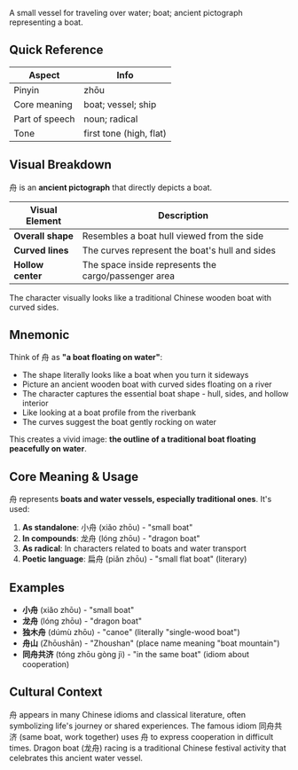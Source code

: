 A small vessel for traveling over water; boat; ancient pictograph representing a boat.

## Quick Reference

| Aspect         | Info                    |
| -------------- | ----------------------- |
| Pinyin         | zhōu                    |
| Core meaning   | boat; vessel; ship      |
| Part of speech | noun; radical           |
| Tone           | first tone (high, flat) |

## Visual Breakdown

舟 is an **ancient pictograph** that directly depicts a boat.

| Visual Element    | Description                                          |
| ----------------- | ---------------------------------------------------- |
| **Overall shape** | Resembles a boat hull viewed from the side           |
| **Curved lines**  | The curves represent the boat's hull and sides       |
| **Hollow center** | The space inside represents the cargo/passenger area |

The character visually looks like a traditional Chinese wooden boat with curved sides.

## Mnemonic

Think of 舟 as **"a boat floating on water"**:

- The shape literally looks like a boat when you turn it sideways
- Picture an ancient wooden boat with curved sides floating on a river
- The character captures the essential boat shape - hull, sides, and hollow interior
- Like looking at a boat profile from the riverbank
- The curves suggest the boat gently rocking on water

This creates a vivid image: **the outline of a traditional boat floating peacefully on water**.

## Core Meaning & Usage

舟 represents **boats and water vessels, especially traditional ones**. It's used:

1. **As standalone**: 小舟 (xiǎo zhōu) - "small boat"
2. **In compounds**: 龙舟 (lóng zhōu) - "dragon boat"
3. **As radical**: In characters related to boats and water transport
4. **Poetic language**: 扁舟 (piǎn zhōu) - "small flat boat" (literary)

## Examples

- **小舟** (xiǎo zhōu) - "small boat"
- **龙舟** (lóng zhōu) - "dragon boat"
- **独木舟** (dúmù zhōu) - "canoe" (literally "single-wood boat")
- **舟山** (Zhōushān) - "Zhoushan" (place name meaning "boat mountain")
- **同舟共济** (tóng zhōu gòng jì) - "in the same boat" (idiom about cooperation)

## Cultural Context

舟 appears in many Chinese idioms and classical literature, often symbolizing life's journey or
shared experiences. The famous idiom 同舟共济 (same boat, work together) uses 舟 to express
cooperation in difficult times. Dragon boat (龙舟) racing is a traditional Chinese festival activity
that celebrates this ancient water vessel.
